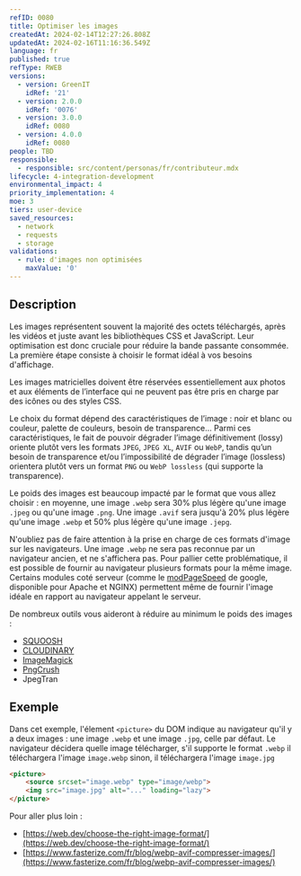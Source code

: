 ```yaml
---
refID: 0080
title: Optimiser les images
createdAt: 2024-02-14T12:27:26.808Z
updatedAt: 2024-02-16T11:16:36.549Z
language: fr
published: true
refType: RWEB
versions:
  - version: GreenIT
    idRef: '21'
  - version: 2.0.0
    idRef: '0076'
  - version: 3.0.0
    idRef: 0080
  - version: 4.0.0
    idRef: 0080
people: TBD
responsible:
  - responsible: src/content/personas/fr/contributeur.mdx
lifecycle: 4-integration-development
environmental_impact: 4
priority_implementation: 4
moe: 3
tiers: user-device
saved_resources:
  - network
  - requests
  - storage
validations:
  - rule: d'images non optimisées
    maxValue: '0'
---
```


## Description

Les images représentent souvent la majorité des octets téléchargés, après les vidéos et juste avant les bibliothèques CSS et JavaScript.
Leur optimisation est donc cruciale pour réduire la bande passante consommée. La première étape consiste à choisir le format idéal
à vos besoins d'affichage.

Les images matricielles doivent être réservées essentiellement aux photos et aux éléments de l’interface qui ne peuvent
pas être pris en charge par des icônes ou des styles CSS.

Le choix du format dépend des caractéristiques de l’image : noir et blanc ou couleur, palette de couleurs,
besoin de transparence… Parmi ces caractéristiques, le fait de pouvoir dégrader l’image définitivement (lossy) oriente
plutôt vers les formats `JPEG`, `JPEG XL`, `AVIF` ou `WebP`, tandis qu’un besoin de transparence et/ou l’impossibilité de dégrader
l’image (lossless) orientera plutôt vers un format `PNG` ou `WebP lossless` (qui supporte la transparence).

Le poids des images est beaucoup impacté par le format que vous allez choisir : en moyenne, une image `.webp` sera 30% plus légère
qu'une image `.jpeg` ou qu'une image `.png`. Une image `.avif` sera jusqu'à 20% plus légère qu'une image `.webp` et 50% plus légère
qu'une image `.jepg`.

N'oubliez pas de faire attention à la prise en charge de ces formats d'image sur les navigateurs. Une image `.webp`
ne sera pas reconnue par un navigateur ancien, et ne s'affichera pas. Pour pallier cette problématique, il est possible de
fournir au navigateur plusieurs formats pour la même image.
Certains modules coté serveur (comme le [modPageSpeed](https://www.modpagespeed.com/) de google, disponible pour Apache et NGINX)
permettent même de fournir l'image idéale en rapport au navigateur appelant le serveur.

De nombreux outils vous aideront à réduire au minimum le poids des images :

* [SQUOOSH](https://squoosh.app)
* [CLOUDINARY](https://webspeedtest.cloudinary.com/)
* [ImageMagick](https://imagemagick.org/)
* [PngCrush](https://pmt.sourceforge.io/pngcrush/)
* JpegTran

## Exemple

Dans cet exemple, l'élement `<picture>` du DOM indique au navigateur qu'il y a deux images : une image `.webp` et une image
`.jpg`, celle par défaut. Le navigateur décidera quelle image télécharger, s'il supporte le format `.webp` il téléchargera l'image
`image.webp` sinon, il téléchargera l'image `image.jpg`

```html
<picture>
    <source srcset="image.webp" type="image/webp">
    <img src="image.jpg" alt="..." loading="lazy">
</picture>
```

Pour aller plus loin :

* [https://web.dev/choose-the-right-image-format/](https://web.dev/choose-the-right-image-format/)
* [https://www.fasterize.com/fr/blog/webp-avif-compresser-images/](https://www.fasterize.com/fr/blog/webp-avif-compresser-images/)
